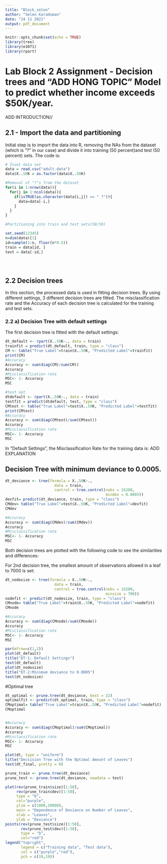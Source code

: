 ```yaml
---
title: "Block_selen"
author: "Selen Karaduman"
date: "24 11 2021"
output: pdf_document
---
```

```r
knitr::opts_chunk$set(echo = TRUE)
library(tree)
library(e1071)
library(rpart)
```

# Lab Block 2 Assignment - Decision trees and "ADD HONG TOPIC" Model to predict whether income exceeds $50K/year.

ADD INTRODUCTION//

## 2.1 - Import the data and partitioning

Initial step is to import the data into R, removing the NAs from the dataset (which is "?" in our case) and divide it into training (50 percent)and test (50 percent) sets. The code is:

```r

# İnset data set 
data = read.csv("adult.data")
data$X..50K = as.factor(data$X..50K)

#Removal of "?"s from the dataset
for(i in 1:nrow(data)){
  for(j in 1:ncol(data)){
    if(isTRUE(as.character(data[i,j]) == " ?")){
      data=data[-i,]
    }
  }
}

#Partitioning into train and test sets(50/50)

set.seed(12345)
n=dim(data)[1]
id=sample(1:n, floor(n*0.5))
train = data[id, ]
test = data[-id,]





```

## 2.2  Decision trees

In this section, the processed data is used in fitting decision trees. By using different settings, 3 different decision trees are fitted. The misclassification rate and the Accuracy of each decision tree is calculated for the training and test sets.

### 2.2 a) Decision Tree with default settings

The first decision tree is fitted with the default settings:
```r
dt_default <- rpart(X..50K~., data = train)
trainfit = predict(dt_default, train, type = "class")
CM <- table("True Label"=train$X..50K, "Predicted Label"=trainfit)
print(CM)
#Accuracy
Accuracy <- sum(diag(CM)/sum(CM))
Accuracy
#Misclassification rate
MSC<- 1- Accuracy
MSC

#test set
dtdefault <- rpart(X..50K~., data = train)
testfit = predict(dtdefault, test, type = "class")
CMtest <- table("True Label"=test$X..50K, "Predicted Label"=testfit)
print(CMtest)
#Accuracy
Accuracy <- sum(diag(CMtest)/sum(CMtest))
Accuracy
#Misclassification rate
MSC<- 1- Accuracy
MSC

```

In "Default Settings", the Misclassification Rate for the training data is: ADD EXPLANATION





## Decision Tree with minimum deviance to 0.0005.

```r
dt_deviance <- tree(formula = X..50K~., 
                      data = train,
                      control = tree.control(nobs = 16280,
                                             mindev = 0.0005))
devfit= predict(dt_deviance, train, type = "class")
CMdev= table("True Label"=test$X..50K, "Predicted Label"=devfit)
CMdev

#Accuracy
Accuracy <- sum(diag(CMdev)/sum(CMdev))
Accuracy
#Misclassification rate
MSC<- 1- Accuracy
MSC


```
Both decision trees are plotted with the following code to see the similarities and differences:

For 2nd decision tree, the smallest amount of observations allowed in a leaf to 7000 is set:
```r
dt_nodesize <- tree(formula = X..50K~., 
                      data = train,
                      control = tree.control(nobs = 16280,
                                             minsize = 700))
nodefit <- predict(dt_nodesize, train, type = "class")
CMnode= table("True Label"=train$X..50K, "Predicted Label"=nodefit)
CMnode

#Accuracy
Accuracy <- sum(diag(CMnode)/sum(CMnode))
Accuracy
#Misclassification rate
MSC<- 1- Accuracy
MSC

```

```r
par(mfrow=c(1,2))
plot(dt_default)
title("DT-1: Default Settings")
text(dt_default)
plot(dt_nodesize)
title("DT-2:Minimum deviance to 0.0005")
text(dt_nodesize)
```
#Optimal tree

```r

dt_optimal <- prune.tree(dt_deviance, best = 22)
optimalfit <- predict(dt_optimal, train, type = "class")
CMoptimal= table("True Label"=train$X..50K, "Predicted Label"=nodefit)
CMoptimal


#Accuracy
Accuracy <- sum(diag(CMoptimal)/sum(CMoptimal))
Accuracy
#Misclassification rate
MSC<- 1- Accuracy
MSC

plot(dt, type = "uniform")
title("Decsision Tree with the Optimal Amount of Leaves")
text(dt_final, pretty = 0)
```

```r
prune_train <- prune.tree(dt_deviance)
prune_test <- prune.tree(dt_deviance, newdata = test)

plot(rev(prune_train$size)[1:50], 
     rev(prune_train$dev)[1:50], 
     type = "b", 
     col="purple", 
     ylim = c(1000,20000),
     main = "Dependence of Deviance on Number of Leaves",
     xlab = "Leaves",
     ylab = "Deviance")
points(rev(prune_test$size)[1:50], 
       rev(prune_test$dev)[1:50], 
       type = "b", 
       col="red")
legend("topright",
       legend = c("Training data", "Test data"),
       col = c("purple","red"),
       pch = c(19,19))
```






